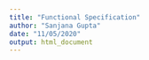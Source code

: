 ```yaml
---
title: "Functional Specification"
author: "Sanjana Gupta"
date: "11/05/2020"
output: html_document
---
```


